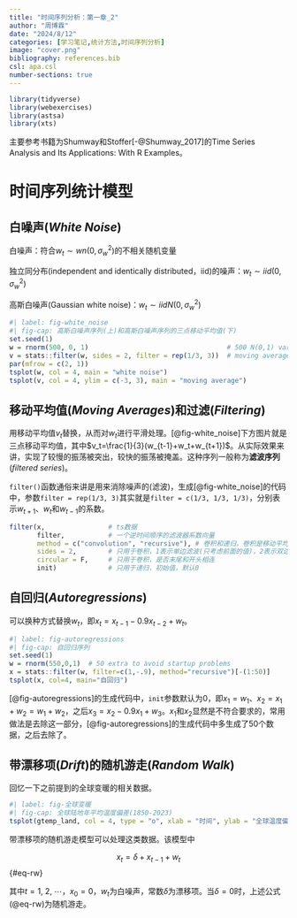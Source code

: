 ```yaml
---
title: "时间序列分析：第一章_2"
author: "周博霖"
date: "2024/8/12"
categories: [学习笔记,统计方法,时间序列分析]
image: "cover.png"
bibliography: references.bib
csl: apa.csl
number-sections: true
---
```


```r
library(tidyverse)
library(webexercises)
library(astsa)
library(xts)
```

主要参考书籍为Shumway和Stoffer[-@Shumway_2017]的Time Series Analysis and Its Applications: With R Examples。

# 时间序列统计模型

## **白噪声**(*White Noise*)

白噪声：符合$w_t\sim wn(0,\sigma_w^2)$的不相关随机变量

独立同分布(independent and identically distributed，iid)的噪声：$w_t\sim iid(0,\sigma_w^2)$

高斯白噪声(Gaussian white noise)：$w_t\sim iidN(0,\sigma_w^2)$

```r
#| label: fig-white_noise
#| fig-cap: 高斯白噪声序列(上)和高斯白噪声序列的三点移动平均值(下)
set.seed(1)
w = rnorm(500, 0, 1)                                   # 500 N(0,1) variates
v = stats::filter(w, sides = 2, filter = rep(1/3, 3))  # moving average
par(mfrow = c(2, 1))
tsplot(w, col = 4, main = "white noise")
tsplot(v, col = 4, ylim = c(-3, 3), main = "moving average")
```

## **移动平均值**(*Moving Averages*)和**过滤**(*Filtering*)

用移动平均值$v_t$替换，从而对$w_t$进行平滑处理。[@fig-white_noise]下方图片就是三点移动平均值，其中$v_t=\frac{1}{3}(w_{t-1}+w_t+w_{t+1})$。从实际效果来讲，实现了较慢的振荡被突出，较快的振荡被掩盖。这种序列一般称为**滤波序列**(*filtered series*)。

`filter()`函数通俗来讲是用来消除噪声的(滤波)，生成[@fig-white_noise]的代码中，参数`filter = rep(1/3, 3)`其实就是`filter = c(1/3, 1/3, 1/3)`，分别表示$w_{t+1}$、$w_t$和$w_{t-1}$的系数。

```r
filter(x,                # ts数据
       filter,           # 一个逆时间顺序的滤波器系数向量
       method = c("convolution", "recursive"), # 卷积和递归，卷积是移动平均，递归是自回归，默认卷积
       sides = 2,        # 只用于卷积，1表示单边滤波(只考虑前面的值)，2表示双边滤波(两边都考虑)
       circular = F,     # 只用于卷积，是否末尾和开头相连
       init)             # 只用于递归，初始值，默认0
```

## **自回归**(*Autoregressions*)

可以换种方式替换$w_t$，即$x_t=x_{t-1}-0.9x_{t-2}+w_t$。

```r
#| label: fig-autoregressions
#| fig-cap: 自回归序列
set.seed(1)
w = rnorm(550,0,1)  # 50 extra to avoid startup problems
x = stats::filter(w, filter=c(1,-.9), method="recursive")[-(1:50)]
tsplot(x, col=4, main="自回归")
```

[@fig-autoregressions]的生成代码中，`init`参数默认为0，即$x_1=w_1$、$x_2=x_1+w_2=w_1+w_2$，之后$x_3=x_2-0.9x_1+w_3$。$x_1$和$x_2$显然是不符合要求的，常用做法是去除这一部分，[@fig-autoregressions]的生成代码中多生成了50个数据，之后去除了。

## 带**漂移项**(*Drift*)的**随机游走**(*Random Walk*)

回忆一下之前提到的全球变暖的相关数据。

```r
#| label: fig-全球变暖
#| fig-cap: 全球陆地年平均温度偏差(1850-2023)
tsplot(gtemp_land, col = 4, type = "o", xlab = "时间", ylab = "全球温度偏差/℃")
```

带漂移项的随机游走模型可以处理这类数据。该模型中

$$
x_t=\delta+x_{t-1}+w_t
$${#eq-rw}

其中$t=1,\ 2,\ \cdots$，$x_0=0$，$w_t$为白噪声，常数$\delta$为漂移项。当$\delta=0$时，上述公式(@eq-rw)为随机游走。



